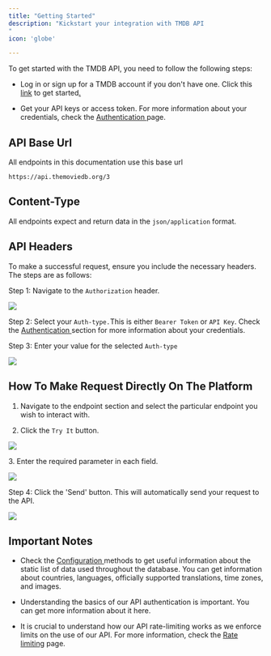```yaml
---
title: "Getting Started"
description: "Kickstart your integration with TMDB API
"
icon: 'globe'

---
```


To get started with the TMDB API, you need to follow the following steps:

* Log in or sign up for a TMDB account if you don't have one. Click this [link](https://www.themoviedb.org/) to get started[.](https://www.themoviedb.org/signup)

* Get your API keys or access token. For more information about your credentials, check the [Authentication ](https://starlight.mintlify.app/api-reference/authentication)page.

## API Base Url

All endpoints in this documentation use this base url

```http
https://api.themoviedb.org/3
```

## Content-Type

All endpoints expect and return data in the `json/application` format.

## API Headers

To make a successful request, ensure you include the necessary headers. The steps are as follows:

Step 1: Navigate to the `Authorization` header.

![](/chrome_pqYGIsbuTD.png)

Step 2: Select your `Auth-type.`This is either `Bearer Token` or `API Key`. Check the [Authentication ](https://starlight.mintlify.app/api-reference/authentication)section for more information about your credentials.

Step 3: Enter your value for the selected `Auth-type`

![](/chrome_QA7ZW4X9Ru.png)

## How To Make Request Directly On The Platform

1. Navigate to the endpoint section and select the particular endpoint you wish to interact with.

2. Click the `Try It` button.

![](https://content.pstmn.io/9c40f9a1-2c27-4353-b820-2069b4243f1c/Y2hyb21lXzdORFdXV3YzVjkucG5n)

3\. Enter the required parameter in each field.

![](https://content.pstmn.io/3f9afc07-b1a7-4eff-a5e3-aaf6d97107c8/Y2hyb21lX0liQzd5cmgweEQucG5n)

Step 4: Click the 'Send' button. This will automatically send your request to the API.

![](https://content.pstmn.io/91355055-fb0d-4d7d-bbd7-bf83dcc91bb5/Y2hyb21lX3M2OTlzNkh0aFQucG5n)

## Important Notes

* Check the [Configuration ](https://go.postman.co/workspace/5a95b8a8-615c-46b0-8455-46329b7f84fb/documentation/35016516-547dcbf5-5123-447f-8e80-362becb3a4a0?entity=folder-fd4474c2-e507-4c34-862a-006ac1f85f52)methods to get useful information about the static list of data used throughout the database. You can get information about countries, languages, officially supported translations, time zones, and images.

* Understanding the basics of our API authentication is important. You can get more information about it here.

* It is crucial to understand how our API rate-limiting works as we enforce limits on the use of our API. For more information, check the [Rate limiting](https://go.postman.co/workspace/5a95b8a8-615c-46b0-8455-46329b7f84fb/documentation/35016516-547dcbf5-5123-447f-8e80-362becb3a4a0?entity=folder-620743f3-7df6-428c-bb0b-322358bb48f5) page.